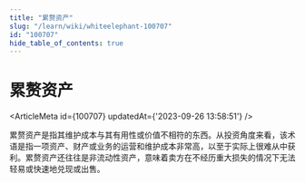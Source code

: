 ```yaml
---
title: "累赘资产"
slug: "/learn/wiki/whiteelephant-100707"
id: "100707"
hide_table_of_contents: true
---
```



# 累赘资产

<ArticleMeta id={100707} updatedAt={'2023-09-26 13:58:51'} />
<div className='border-solid border-b border-t-0 my-4 border-[var(--ifm-color-gray-300)]' />

累赘资产是指其维护成本与其有用性或价值不相符的东西。从投资角度来看，该术语是指一项资产、财产或业务的运营和维护成本非常高，以至于实际上很难从中获利。累赘资产还往往是非流动性资产，意味着卖方在不经历重大损失的情况下无法轻易或快速地兑现或出售。
